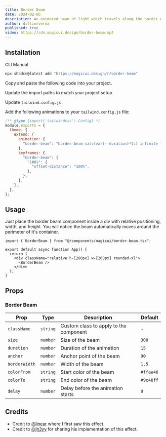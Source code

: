 ```yaml
---
title: Border Beam
date: 2024-02-06
description: An animated beam of light which travels along the border of its container.
author: dillionverma
published: true
video: https://cdn.magicui.design/border-beam.mp4
---
```


<ComponentPreview name="border-beam-demo" />

## Installation

<Tabs defaultValue="cli">

<TabsList>
  <TabsTrigger value="cli">CLI</TabsTrigger>
  <TabsTrigger value="manual">Manual</TabsTrigger>
</TabsList>
<TabsContent value="cli">

```bash
npx shadcn@latest add "https://magicui.design/r/border-beam"
```

</TabsContent>

<TabsContent value="manual">

<Steps>

<Step>Copy and paste the following code into your project.</Step>

<ComponentSource name="border-beam" />

<Step>Update the import paths to match your project setup.</Step>

<Step>Update `tailwind.config.js`</Step>

Add the following animations to your `tailwind.config.js` file:

```js title="tailwind.config.js" {5-14}
/** @type {import('tailwindcss').Config} */
module.exports = {
  theme: {
    extend: {
      animation: {
        "border-beam": "border-beam calc(var(--duration)*1s) infinite linear",
      },
      keyframes: {
        "border-beam": {
          "100%": {
            "offset-distance": "100%",
          },
        },
      },
    },
  },
};
```

</Steps>

</TabsContent>

</Tabs>

## Usage

Just place the border beam component inside a div with relative positioning, width, and height. You will notice the beam automatically moves around the perimeter of it's container.

```tsx
import { BorderBeam } from "@/components/magicui/border-beam.tsx";

export default async function App() {
  return (
    <div className="relative h-[200px] w-[200px] rounded-xl">
      <BorderBeam />
    </div>
  );
}
```

## Props

### Border Beam

| Prop          | Type     | Description                            | Default   |
| ------------- | -------- | -------------------------------------- | --------- |
| `className`   | `string` | Custom class to apply to the component | -         |
| `size`        | `number` | Size of the beam                       | `300`     |
| `duration`    | `number` | Duration of the animation              | `15`      |
| `anchor`      | `number` | Anchor point of the beam               | `90`      |
| `borderWidth` | `number` | Width of the beam                      | `1.5`     |
| `colorFrom`   | `string` | Start color of the beam                | `#ffaa40` |
| `colorTo`     | `string` | End color of the beam                  | `#9c40ff` |
| `delay`       | `number` | Delay before the animation starts      | `0`       |

## Credits

- Credit to [@linear](https://linear.app/) where I first saw this effect.
- Credit to [@jh3yy](https://twitter.com/jh3yy) for sharing his implementation of this effect.
